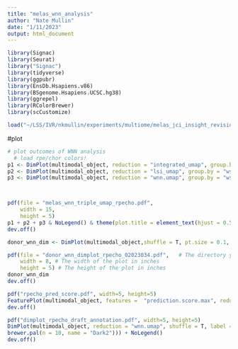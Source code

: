 ```yaml
---
title: "melas_wnn_analysis"
author: "Nate Mullin"
date: "1/11/2023"
output: html_document
---
```


```r
library(Signac)
library(Seurat)
library("Signac")
library(tidyverse)
library(ggpubr)
library(EnsDb.Hsapiens.v86)
library(BSgenome.Hsapiens.UCSC.hg38)
library(ggrepel)
library(RColorBrewer)
library(scCustomize)
```

```r
load("~/LSS/IVR/nkmullin/experiments/multiome/melas_jci_insight_revision/seurat_downstream/wnn_analysis/for_github/multimodal_object_stringent_rpecho_draft_annotation.RData")
```

#plot

```r

# plot outcomes of WNN analysis
  # load rpe/chor colors!
p1 <- DimPlot(multimodal_object, reduction = "integrated_umap", group.by = "wsnn_res.0.5", label = TRUE, label.size = 2.5, repel = TRUE) + ggtitle("RNA")
p2 <- DimPlot(multimodal_object, reduction = "lsi_umap", group.by = "wsnn_res.0.5", label = TRUE, label.size = 2.5, repel = TRUE) + ggtitle("ATAC")
p3 <- DimPlot(multimodal_object, reduction = "wnn.umap", group.by = "wsnn_res.0.5", label = TRUE, label.size = 2.5, repel = TRUE) + ggtitle("WNN")



pdf(file = "melas_wnn_triple_umap_rpecho.pdf",  
    width = 15,
    height = 5)
p1 + p2 + p3 & NoLegend() & theme(plot.title = element_text(hjust = 0.5))
dev.off()
```


```r
donor_wnn_dim <- DimPlot(multimodal_object,shuffle = T, pt.size = 0.1, group.by = "dataset", reduction = "wnn.umap") + ggtitle("RPE/Choroid Multimodal Seq")

pdf(file = "donor_wnn_dimplot_rpecho_02023034.pdf",   # The directory you want to save the file in
    width = 8, # The width of the plot in inches
    height = 5) # The height of the plot in inches
donor_wnn_dim 
dev.off()
```



```r

pdf("rpecho_pred_score.pdf", width=5, height=5)
FeaturePlot(multimodal_object, features =  "prediction.score.max", reduction = "wnn.umap", pt.size = 0.01, order = F)
dev.off()

pdf("dimplot_rpecho_draft_annotation.pdf", width=5, height=5)
DimPlot(multimodal_object, reduction = "wnn.umap", shuffle = T, label = T, group.by = "draft_celltype", ncol = 1, cols = c(brewer.pal(n = 10, name = "Set1"), 
brewer.pal(n = 10, name = "Dark2"))) + NoLegend()
dev.off()
```

